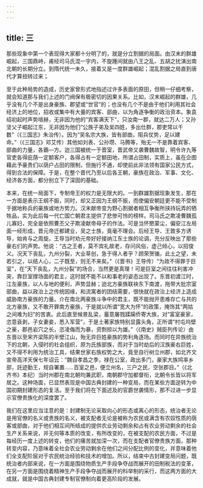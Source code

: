 ```yaml
---
---
---
```

title: 三
---



那些现象中第一个表现得大家都十分明了的，就是分立割据的局面。由汉末的群雄崛起，三国鼎峙，甫经司马氏混一宇内，不旋踵间就由八王之乱、五胡之扰演出南北朝的长期分立。到隋代统一未久，接着又是一度群雄崛起；混乱割据之局直到唐代才算扭转过来；

至于此种局势的造成，历史家曾形式地指述过许多表面的原田，但稍一仔细考察，就会知道那与我们上述的门阀保有极密切的因果关系。比如，汉末崛起的群雄，几乎没有几个不是出身豪族、郡望或“世官”的；也没有几个不是由于他们利用其社会经济上的地位，招收或集中有大量的宾客、部曲，以为角逐争衡的政治资本。象袁绍初起时声势喧赫，无非因为他的“宾客满天下”，只汝南一郡，就达二万人；又孙坚父子崛起江东，无非因为他们“公族子弟及吴四姓，多出仕群，郡吏常以千数”（《三国志》朱治传）。因为“吴名宗大族，皆有部曲，阻兵仗势，足以建命。”（《三国志》邓艾传）其他如刘表、公孙瓒、马腾等，殆无一不是靠着宾客、部曲的力量，各霸—方。迨三国被统一于晋室，晋武帝又袭曹魏故智，明令许九等官吏各得庇荫一定额客户，各得占有一定额田地，所谓占田制，实质上，虽在企图藉此予豪贵们以荫户占田的限制，但施行不通，却使前此非法领有国家公民方式，得到合法的保障。于是，在整个晋代乃至以后各王朝，豪族在政治、军事、文化、经济各方面，都分别立下了深固的基础。

本来，在统一局面下，专制帝王的权力是无限大的。一到群雄割据现象发生，那在一方面是表示王纲不振，同时，却又正因为王纲不振，而使偏安朝廷更不能不受制于据地称兵的豪族或地方势力。汉末献帝变为野心割据者相互争衡所挟持玩弄的牺牲品，实为此后每一代亡国亡朝君主提供了悲惨可怜的榜样。司马氏之欺凌曹魏孤儿寡妇，完全是依照曹丕父子欺凌献帝母子的作法。可是当怀愍蒙尘，偏安江左局面一经形成，晋元帝迁都建业，吴之士族，竟毫不理会。后经王导、王敦多方诱导，始肯与之周旋。王导当时劝元帝好好接纳江东士族的论调，充分反映出了那些豪右们的声势。他说：“古之王者，莫不宾礼故老，存问风俗，虚己倾心，以招俊义。况天下丧乱，九州分裂，大业草创，急于得人者乎？顾荣贺循，此土之望，未若引之，以结人心，二子既至，则无不来矣。”（《晋书》王导传）“为政不得罪于巨室”，在“天下丧乱，九州分裂”的场合，当然更是真理！可是巨室之间往往利害冲突，靠巨室撑场面的君主，这时就不能不以和事老的姿态出现了。东晋初渡江时，江左豪族，以人与地的便利，声势显赫；迨北方豪族联袂东下南渡，拖带大批宗室部曲，益以政治上之传统因缘，和流寓者的团结需要，很快就在政治上经济上造成威胁南方豪族的力量。介在南北两豪族斗争中的君主，既不能抛开患难存亡与共的北方豪族，又不敢开罪南方豪族，于是就以所谓“宽大为怀”的政策，掩饰其“两姑之间难为妇”的苦衷。此后直至候景乱梁，蓄意屠戮蹂躏侨寄大族，对“富室豪家，恣意袞剥，子女妻妾，悉入军营”，于是土著家族特别显露头角，正所谓“村屯坞壁之豪，郡邑岩穴之长，恣凌侮而为暴，资剽掠以为雄。”（《南史》贼臣列传论）由东晋以至宋齐梁陈的半壁江山，殆无异巨姓豪族的势利角逐场。而同时在异族统治下的北朝，入侵时的社会组织，原为氏族部族，而对于当时劫后的汉族豪右巨姓，又不得不利用为统治工具，结果世家右族权势之大，竟至自行树立州郡，如北齐文宣帝高洋天保七年诏云：“魏自孝昌之季，禄在公室，政出多门，豪家大族鸠率乡部，託迹勤王，规自署置……百室之邑，便立州名，三户之民，空张郡目。”（《北齐书》本纪）当时州郡在南北朝均兼武职，南朝郡守加都督衔，北朝令长皆以将军居之。这种场面，已显然表现是中国古典封建的一种变局，而在某些方面逆转为中国初期封建形态的复活。至于我们将在下面述及的官爵世袭情形，那不过进一步显示官僚贵族化的深度罢了。

我们在这里应当注意的是：封建制无论采取向心的形态或离心的形态，统治者无论是用官僚的名义或贵族的名义，被支配者无论是被称为农民或满含有农奴性质的荫客或部曲，对于他们相互间所结成的提供农业劳动剩余和占有农业劳动剩余的社会生产关系来说，并无何等本质的改变，有所改变的，在被支配的农民方面，不过是每经历一度上述的转变，他们的痛苦就加深一次，而在支配者官僚贵族方面，那种转变内容，乃意味着全社会农业劳动剩余在他们之间分配比例的变化，并意味着他们全支配阶层对于农民统治经验和技术的增加。所以，结束中古封建变局问题，既统治者内部来说，在一方面是围绕物质生产手段争夺战而展开的田制税法的变革，在另一方面是围绕着精神生产手段争夺战而展开的科举制的采行，而这两方面的大成就，就是中国古典封建专制官僚制向着更高阶段的发展。